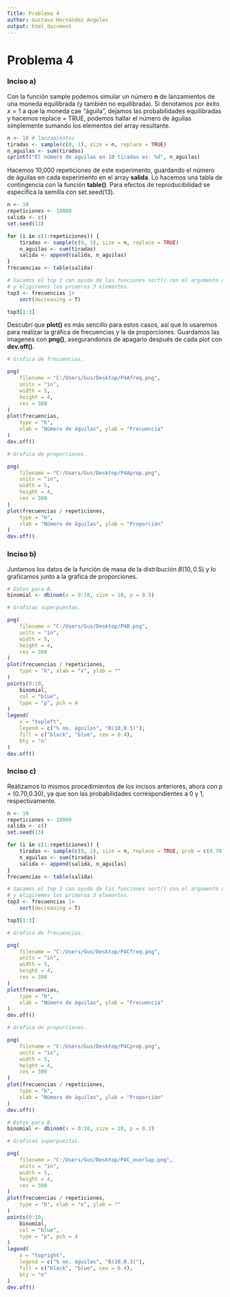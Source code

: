 ```yaml
---
Title: Problema 4
author: Gustavo Hernández Angeles
output: html_document
---
```


# Problema 4


### Inciso a)

Con la función sample podemos simular un número **n** de lanzamientos de una moneda equilibrada (y también no equilibrada). Si denotamos por éxito $x=1$ a que la moneda cae "águila", dejamos las probabilidades equilibradas y hacemos replace = TRUE, podemos hallar el número de águilas simplemente sumando los elementos del array resultante.

```r
n <- 10 # lanzamientos
tiradas <- sample(c(0, 1), size = n, replace = TRUE)
n_aguilas <- sum(tiradas)
sprintf("El número de aguilas en 10 tiradas es: %d", n_aguilas)
```

Hacemos 10,000 repeticiones de este experimento, guardando el número de águilas en cada experimento en el array **salida**. Lo hacemos una tabla de contingencia con la función **table()**. Para efectos de reproducibilidad se especifica la semilla con set.seed(13).

```r
n <- 10
repeticiones <- 10000
salida <- c()
set.seed(13)

for (i in c(1:repeticiones)) {
    tiradas <- sample(c(0, 1), size = n, replace = TRUE)
    n_aguilas <- sum(tiradas)
    salida <- append(salida, n_aguilas)
}
frecuencias <- table(salida)

# Sacamos el top 3 con ayuda de las funciones sort() con el argumento decreasing = T
# y eligiremos los primeros 3 elementos.
top3 <- frecuencias |>
    sort(decreasing = T)

top3[1:3]
```

Descubrí que **plot()** es más sencillo para estos casos, así que lo usaremos para realizar la gráfica de frecuencias y la de proporciones. Guardamos las imagenes con **png()**, asegurandonos de apagarlo después de cada plot con **dev.off()**.

```r
# Grafica de frecuencias.

png(
    filename = "C:/Users/Gus/Desktop/P4Afreq.png",
    units = "in",
    width = 5,
    height = 4,
    res = 300
)
plot(frecuencias,
    type = "h",
    xlab = "Número de águilas", ylab = "Frecuencia"
)
dev.off()

# Grafica de proporciones.

png(
    filename = "C:/Users/Gus/Desktop/P4Aprop.png",
    units = "in",
    width = 5,
    height = 4,
    res = 300
)
plot(frecuencias / repeticiones,
    type = "h",
    xlab = "Número de águilas", ylab = "Proporción"
)
dev.off()
```

### Inciso b)

Juntamos los datos de la función de masa de la distribución $B(10,0.5)$ y lo graficamos junto a la gráfica de proporciones.

```r
# Datos para B.
binomial <- dbinom(x = 0:10, size = 10, p = 0.5)

# Graficas superpuestas.

png(
    filename = "C:/Users/Gus/Desktop/P4B.png",
    units = "in",
    width = 5,
    height = 4,
    res = 300
)
plot(frecuencias / repeticiones,
    type = "h", xlab = "x", ylab = ""
)
points(0:10,
    binomial,
    col = "blue",
    type = "p", pch = 4
)
legend(
    x = "topleft",
    legend = c("% no. águilas", "B(10,0.5)"),
    fill = c("black", "blue", cex = 0.4),
    bty = "n"
)
dev.off()
```

### Inciso c)

Realizamos lo mismos procedimientos de los incisos anteriores, ahora con p = (0.70,0.30), ya que son las probabilidades correspondientes a 0 y 1, respectivamente.

```r
n <- 10
repeticiones <- 10000
salida <- c()
set.seed(13)

for (i in c(1:repeticiones)) {
    tiradas <- sample(c(0, 1), size = n, replace = TRUE, prob = c(0.70, 0.30))
    n_aguilas <- sum(tiradas)
    salida <- append(salida, n_aguilas)
}
frecuencias <- table(salida)

# Sacamos el top 3 con ayuda de las funciones sort() con el argumento decreasing = T
# y eligiremos los primeros 3 elementos.
top3 <- frecuencias |>
    sort(decreasing = T)

top3[1:3]
```


```r
# Grafica de frecuencias.

png(
    filename = "C:/Users/Gus/Desktop/P4Cfreq.png",
    units = "in",
    width = 5,
    height = 4,
    res = 300
)
plot(frecuencias,
    type = "h",
    xlab = "Número de águilas", ylab = "Frecuencia"
)
dev.off()

# Grafica de proporciones.

png(
    filename = "C:/Users/Gus/Desktop/P4Cprop.png",
    units = "in",
    width = 5,
    height = 4,
    res = 300
)
plot(frecuencias / repeticiones,
    type = "h",
    xlab = "Número de águilas", ylab = "Proporción"
)
dev.off()
```


```r
# Datos para B.
binomial <- dbinom(x = 0:10, size = 10, p = 0.3)

# Graficas superpuestas.

png(
    filename = "C:/Users/Gus/Desktop/P4C_overlap.png",
    units = "in",
    width = 5,
    height = 4,
    res = 300
)
plot(frecuencias / repeticiones,
    type = "h", xlab = "x", ylab = ""
)
points(0:10,
    binomial,
    col = "blue",
    type = "p", pch = 4
)
legend(
    x = "topright",
    legend = c("% no. águilas", "B(10,0.3)"),
    fill = c("black", "blue", cex = 0.4),
    bty = "n"
)
dev.off()
```